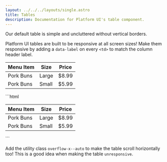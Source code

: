 ```yaml
---
layout: ../../../layouts/single.astro
title: Tables
description: Documentation for Platform UI's table component.
---
```


<Anchor name="table" />

Our default table is simple and uncluttered without vertical borders. 

Platform UI tables are built to be responsive at all screen sizes! Make them responsive by adding a `data-label` on every `<td>` to match the column header label.

<Codedemo>
<table class="table">
  <thead>
    <tr>
      <th>Menu Item</th>
      <th>Size</th>
      <th>Price</th>
    </tr>
  </thead>
  <tbody>
    <tr>
      <td data-label="Menu Item">
        Pork Buns
      </td>
      <td data-label="Size">
        Large
      </td>
      <td data-label="Price">
        $8.99
      </td>
    </tr>
    <tr>
      <td data-label="Menu Item">
        Pork Buns
      </td>
      <td data-label="Size">
        Small
      </td>
      <td data-label="Price">
        $5.99
      </td>
    </tr>
  </tbody>
</table>
</Codedemo>

<Codemarkup>
```html
<table class="table">
  <thead>
    <tr>
      <th>Menu Item</th>
      <th>Size</th>
      <th>Price</th>
    </tr>
  </thead>
  <tbody>
    <tr>
      <td data-label="Menu Item">
        Pork Buns
      </td>
      <td data-label="Size">
        Large
      </td>
      <td data-label="Price">
        $8.99
      </td>
    </tr>
    <tr>
      <td data-label="Menu Item">
        Pork Buns
      </td>
      <td data-label="Size">
        Small
      </td>
      <td data-label="Price">
        $5.99
      </td>
    </tr>
  </tbody>
</table>
```
</Codemarkup>

<Modifiers>
<Modifiersrow 
  modifier="table--no-hover"
  behavior="Removes the hover effect on tables and rows." 
/>
<Modifiersrow 
  modifier="unresponsive"
  behavior="Removes responsive behavior." 
/>
</Modifiers>

<Callout header="Table Tip" >
  <p>Add the utility class <code>overflow-x--auto</code> to make the table scroll horizontally too! This is a good idea when making the table <code>unresponsive</code>.</p>
</Callout>